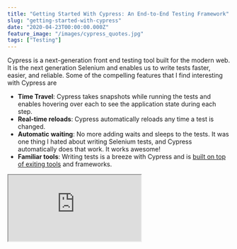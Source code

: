 ```yaml
---
title: "Getting Started With Cypress: An End-to-End Testing Framework"
slug: "getting-started-with-cypress"
date: "2020-04-23T00:00:00.000Z"
feature_image: "/images/cypress_quotes.jpg"
tags: ["Testing"]
---
```


Cypress is a next-generation front end testing tool built for the modern web. It is the next generation Selenium and enables us to write tests faster, easier, and reliable. Some of the compelling features that I find interesting with Cypress are

*   **Time Travel**: Cypress takes snapshots while running the tests and enables hovering over each to see the application state during each step.
*   **Real-time reloads**: Cypress automatically reloads any time a test is changed.
*   **Automatic waiting**: No more adding waits and sleeps to the tests. It was one thing I hated about writing Selenium tests, and Cypress automatically does that work. It works awesome!
*   **Familiar tools**: Writing tests is a breeze with Cypress and is [built on top of exiting tools](https://docs.cypress.io/guides/references/bundled-tools.html#Mocha) and frameworks.

<iframe src="https://www.youtube.com/embed/CAcmLCI0B6U" />

Cypress comes with a [lot more features](https://www.cypress.io/features) and is worth checking out. In this post, we will look at how to get started with Cypress and a few approaches to set up data required for testing the application.

Installation and Setup
----------------------

The Cypress docs are well explained and have a [step by step walkthrough to set up Cypress tests](https://docs.cypress.io/guides/getting-started/installing-cypress.html). I have Cypress installed under the web application folder.

*   Set up [Cypress](https://docs.cypress.io/guides/getting-started/installing-cypress.html)
*   Enable [Typescript support for Cypress](https://docs.cypress.io/guides/tooling/typescript-support.html). Add tsconfig.json under the cypress folder.
*   Install and Set up [Cypress Testing Library](https://testing-library.com/docs/cypress-testing-library/intro). Types are available at [DefinitelyTyped](https://github.com/DefinitelyTyped/DefinitelyTyped/tree/master/types/testing-library__cypress)

```bash
npm install --save-dev cypress @testing-library/cypress @types/testing-library__cypress
```
    

Cypress comes with default test examples. If the example tests are not showing up for you, try running 'cypress open' (or run), which should generate them. You can ignore the tests from running in the cypress.json file.

    {
      "ignoreTestFiles": "**/examples/*.js",
      "baseUrl": "http://localhost:3000"
    }
    

With Cypress installed in your project, use one of the approaches mentioned to [open Cypress](https://docs.cypress.io/guides/getting-started/installing-cypress.html#Opening-Cypress). I prefer to add a [npm script to package.json](https://docs.cypress.io/guides/getting-started/installing-cypress.html#Adding-npm-scripts) and use that to launch Cypress. The Cypress test runner automatically finds all the tests and displays them. The runner also detects the available browsers on the client machine and shows an option to choose from them.

### Writing First Test

Typically my first tests are to check the whole set up is working fine. So testing the app is launching, and rendering the expected elements is a good start. In this case, we are displaying a list of quotes and a 'Create Quote' button. A good test might be to test for the existence of the button and the title text.

![](/images/cypress_quotes.jpg)

Add a new file (_quotes.spec.ts_) under the _cypress/integration_ folder. I prefer grouping tests into folders under the integration folder for better management. The _findByText_ from the [Cypress Testing Library](https://testing-library.com/docs/cypress-testing-library/intro) checks for the existence of elements with the specified text, in our case, the header label and the button text.

    describe("Quotes", () => {
      it("Loads home page", () => {
        cy.visit("/");
        cy.findByText("All Quotes");
        cy.findByText("Create Quote");
      });
    });
    

The Cypress runner automatically detects the new file and displays it in the UI. Click that to execute the tests against the selected browser.

Congrats, you have the first test running, and Cypress set up. Check in the code!

Mock Data Approaches
--------------------

Most of the apps have a backend API that serves data. Setting up the data is essential to write more tests and is often a painful task. Let us explore a few different options to set up data for testing.

The [cy.server](https://docs.cypress.io/api/commands/server.html#Syntax) starts a server to route requests and allows us to change their default behavior. The [cy.route](https://docs.cypress.io/api/commands/route.html#Syntax), helps intercept network calls and return mock data.

### Inline Data

Setting up inline data is the easiest when starting to write tests. The test uses the JSON object as mock data. Below the network call to _'/api/qoutes'_ in intercepted to return an empty array of quotes. When there are no quotes, we expect the application to show a message indicating that.

    it("No quotes shows empty message", () => {
      cy.server();
      cy.route("GET", "/api/quotes", []);
    
      cy.visit("/");
    
      cy.get("[data-cy=noquotes]");
      cy.findByText("There are no matching Quotes.");
    });
    

**NOTE**: I am using the _'data-\*'_ attribute to select elements, and it helps isolate the elements from CSS and JS changes. Check out the [recomended practices for selecting elements](https://docs.cypress.io/guides/references/best-practices.html#Selecting-Elements)

### Fixture

To reuse the same test data across different tests (possibly in different files), save it as an external file under the _cypress/fixtures_ folder. Add a new file '_quotes/quotes.json_' with some quotes data in it. The [cy.fixture](https://docs.cypress.io/api/commands/fixture.html#Syntax) command helps loads the data from the file. Using [aliasing](https://docs.cypress.io/api/commands/fixture.html#Accessing-Fixture-Data), the data is used to mock the route call (by specifying '@quotes' to indicate the fixture aliased data). The data can also be used as a JSON object as shown and then used to test the different UI elements are rendered as expected.

    it("Renders quotes as expected", () => {
      cy.server();
      cy.fixture("quotes/quotes.json")
        .as("quotes")
        .then((quotes) => {
          cy.route("GET", "/api/quotes", "@quotes");
    
          cy.visit("/");
    
          const renderedQuotes = cy.get("tbody > tr");
          renderedQuotes.should("have.length", quotes.length);
          renderedQuotes.each((renderedQuote, index) => {
            cy.wrap(renderedQuote).within(() => {
              const quote = quotes[index];
              cy.get("[data-cy=quoteNumber]")
                .invoke("text")
                .should("eq", quote.quoteNumber || "");
              cy.get("[data-cy=customerName]")
                .invoke("text")
                .should("eq", quote.customerName || "");
              cy.get("[data-cy=mobilePhoneDescription]")
                .invoke("text")
                .should("eq", quote.mobilePhoneDescription || "");
              cy.get("[data-cy=statusCode]")
                .invoke("text")
                .should("eq", quote.statusCode || "");
              cy.get("[data-cy=lastModifiedAt]")
                .invoke("text")
                .should("eq", quote.lastModifiedAt);
            });
          });
        });
    });
    

### JSON Server Fake API

Using a Fake API is helpful when developing front-end applications and remove the dependency to build out the whole backend servers. Once agreed on an [API Spec](https://swagger.io/), we can build out the two parallel without any dependency. [JSON Server](/posts/setting-up-a-fake-rest-api-using-json-server/) is a great way to set up a full fake REST API for front-end development. JSON server can be set up literally in ‘30 seconds’ and with no coding as the website claims.

Using a Fake API not only speeds the front-end development, it also helps write tests. With JSON Server, we can guarantee that the data will always be reset to the initial state every time we start the fake API server. We can also [simulate different sceanrios](/posts/simulating-different-api-scenarios-using-json-server/) and have the API return appropriate data in each case. It makes development and writing tests against those scenarios easy. E.g., We can have different scenarios like API call returns empty quotes or API call return a few records or API call return lots of records and needs multiple pages or even one where it errors out. If the Fake API is setup to return appropriate data for each of the scenarios, it can be used during development and testing.

    it("Error getting quotes shows error message", () => {
      cy.setScenarios("error-quotes");
      cy.visit("/");
      cy.get(".Toastify");
      cy.findByText("Unable to get data.");
    });
    

cy.setSceanrios is a [Cypress custom command](https://docs.cypress.io/api/cypress-api/custom-commands.html) I have added. For all network requests made, it sets a specific HTTP header value, which is used by JSON Server to determine what data to return. Check out the [Simulating Different Scenarios Using Fake JSON Server API](/posts/simulating-different-api-scenarios-using-json-server/) post for more details on how to set up JSON Server to return data based on the scenarios specified. In the above test, it simulates a server error scenario and expects a toast message shown with the appropriate details.

I find setting up a fake API server as a compelling way to go forward - a [twofer](https://www.merriam-webster.com/dictionary/twofer) - it helps with the development and testing. If you are setting up Cypress on an existing project, it might be easier to set up inline mock data or using Fixtures. [Capture responses](/posts/fiddler-free-web-debugging-proxy/) from the real API and use that in the fixture or inline mock data.

Hope this helps you to get started with Cypress automation testing.